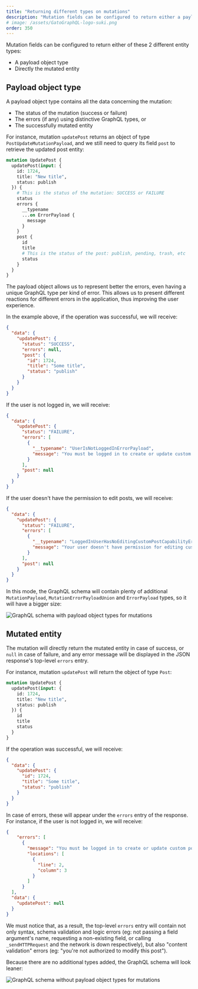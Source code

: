 ```yaml
---
title: "Returning different types on mutations"
description: "Mutation fields can be configured to return either a payload object type, or directly the mutated entity."
# image: /assets/GatoGraphQL-logo-suki.png
order: 350
---
```


Mutation fields can be configured to return either of these 2 different entity types:

- A payload object type
- Directly the mutated entity

## Payload object type

A payload object type contains all the data concerning the mutation:

- The status of the mutation (success or failure)
- The errors (if any) using distinctive GraphQL types, or
- The successfully mutated entity

For instance, mutation `updatePost` returns an object of type `PostUpdateMutationPayload`, and we still need to query its field `post` to retrieve the updated post entity:

```graphql
mutation UpdatePost {
  updatePost(input: {
    id: 1724,
    title: "New title",
    status: publish
  }) {
    # This is the status of the mutation: SUCCESS or FAILURE
    status
    errors {
      __typename
      ...on ErrorPayload {
        message
      }
    }
    post {
      id
      title
      # This is the status of the post: publish, pending, trash, etc
      status
    }
  }
}
```

The payload object allows us to represent better the errors, even having a unique GraphQL type per kind of error. This allows us to present different reactions for different errors in the application, thus improving the user experience.

In the example above, if the operation was successful, we will receive:

```json
{
  "data": {
    "updatePost": {
      "status": "SUCCESS",
      "errors": null,
      "post": {
        "id": 1724,
        "title": "Some title",
        "status": "publish"
      }
    }
  }
}
```

If the user is not logged in, we will receive:

```json
{
  "data": {
    "updatePost": {
      "status": "FAILURE",
      "errors": [
        {
          "__typename": "UserIsNotLoggedInErrorPayload",
          "message": "You must be logged in to create or update custom posts"
        }
      ],
      "post": null
    }
  }
}
```

If the user doesn't have the permission to edit posts, we will receive:

```json
{
  "data": {
    "updatePost": {
      "status": "FAILURE",
      "errors": [
        {
          "__typename": "LoggedInUserHasNoEditingCustomPostCapabilityErrorPayload",
          "message": "Your user doesn't have permission for editing custom posts."
        }
      ],
      "post": null
    }
  }
}
```

In this mode, the GraphQL schema will contain plenty of additional `MutationPayload`, `MutationErrorPayloadUnion` and `ErrorPayload` types, so it will have a bigger size:

![GraphQL schema with payload object types for mutations](/assets/guides/upstream/mutations-using-payload-object-types.png "GraphQL schema with payload object types for mutations")

## Mutated entity

The mutation will directly return the mutated entity in case of success, or <code>null</code> in case of failure, and any error message will be displayed in the JSON response's top-level <code>errors</code> entry.

For instance, mutation `updatePost` will return the object of type `Post`:

```graphql
mutation UpdatePost {
  updatePost(input: {
    id: 1724,
    title: "New title",
    status: publish
  }) {
    id
    title
    status
  }
}
```

If the operation was successful, we will receive:

```json
{
  "data": {
    "updatePost": {
      "id": 1724,
      "title": "Some title",
      "status": "publish"
    }
  }
}
```

In case of errors, these will appear under the `errors` entry of the response. For instance, if the user is not logged in, we will receive:

```json
{
    "errors": [
      {
        "message": "You must be logged in to create or update custom posts'",
        "locations": [
          {
            "line": 2,
            "column": 3
          }
        ]
      }
  ],
  "data": {
    "updatePost": null
  }
}
```

We must notice that, as a result, the top-level `errors` entry will contain not only syntax, schema validation and logic errors (eg: not passing a field argument's name, requesting a non-existing field, or calling `_sendHTTPRequest` and the network is down respectively), but also "content validation" errors (eg: "you're not authorized to modify this post").

Because there are no additional types added, the GraphQL schema will look leaner:

![GraphQL schema without payload object types for mutations](/assets/guides/upstream/mutations-not-using-payload-object-types.png "GraphQL schema without payload object types for mutations")
